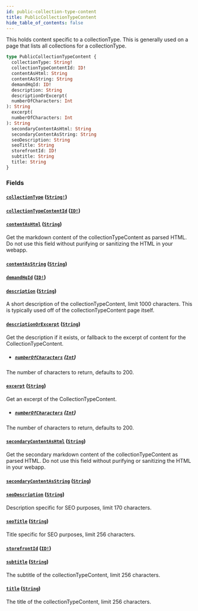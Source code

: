 ```yaml
---
id: public-collection-type-content
title: PublicCollectionTypeContent
hide_table_of_contents: false
---
```



This holds content specific to a collectionType. This is generally used on a
page that lists all collections for a collectionType.

```graphql
type PublicCollectionTypeContent {
  collectionType: String!
  collectionTypeContentId: ID!
  contentAsHtml: String
  contentAsString: String
  demandHqId: ID!
  description: String
  descriptionOrExcerpt(
  numberOfCharacters: Int
): String
  excerpt(
  numberOfCharacters: Int
): String
  secondaryContentAsHtml: String
  secondaryContentAsString: String
  seoDescription: String
  seoTitle: String
  storefrontId: ID!
  subtitle: String
  title: String
}
```


### Fields

#### [`collectionType`](#) ([`String!`](/developers/demandhq-apis/storefront-api/graphql/reference/scalars/string))




#### [`collectionTypeContentId`](#) ([`ID!`](/developers/demandhq-apis/storefront-api/graphql/reference/scalars/id))




#### [`contentAsHtml`](#) ([`String`](/developers/demandhq-apis/storefront-api/graphql/reference/scalars/string))

Get the markdown content of the collectionTypeContent as parsed HTML. Do not
use this field without purifying or sanitizing the HTML in your webapp.


#### [`contentAsString`](#) ([`String`](/developers/demandhq-apis/storefront-api/graphql/reference/scalars/string))




#### [`demandHqId`](#) ([`ID!`](/developers/demandhq-apis/storefront-api/graphql/reference/scalars/id))




#### [`description`](#) ([`String`](/developers/demandhq-apis/storefront-api/graphql/reference/scalars/string))

A short description of the collectionTypeContent, limit 1000 characters. This
is typically used off of the collectionTypeContent page itself.


#### [`descriptionOrExcerpt`](#) ([`String`](/developers/demandhq-apis/storefront-api/graphql/reference/scalars/string))

Get the description if it exists, or fallback to the excerpt of content for the CollectionTypeContent.
- ##### [`numberOfCharacters`](#) ([`Int`](/developers/demandhq-apis/storefront-api/graphql/reference/scalars/int))

The number of characters to return, defaults to 200.


#### [`excerpt`](#) ([`String`](/developers/demandhq-apis/storefront-api/graphql/reference/scalars/string))

Get an excerpt of the CollectionTypeContent.
- ##### [`numberOfCharacters`](#) ([`Int`](/developers/demandhq-apis/storefront-api/graphql/reference/scalars/int))

The number of characters to return, defaults to 200.


#### [`secondaryContentAsHtml`](#) ([`String`](/developers/demandhq-apis/storefront-api/graphql/reference/scalars/string))

Get the secondary markdown content of the collectionTypeContent as parsed
HTML. Do not use this field without purifying or sanitizing the HTML in your webapp.


#### [`secondaryContentAsString`](#) ([`String`](/developers/demandhq-apis/storefront-api/graphql/reference/scalars/string))




#### [`seoDescription`](#) ([`String`](/developers/demandhq-apis/storefront-api/graphql/reference/scalars/string))

Description specific for SEO purposes, limit 170 characters.


#### [`seoTitle`](#) ([`String`](/developers/demandhq-apis/storefront-api/graphql/reference/scalars/string))

Title specific for SEO purposes, limit 256 characters.


#### [`storefrontId`](#) ([`ID!`](/developers/demandhq-apis/storefront-api/graphql/reference/scalars/id))




#### [`subtitle`](#) ([`String`](/developers/demandhq-apis/storefront-api/graphql/reference/scalars/string))

The subtitle of the collectionTypeContent, limit 256 characters.


#### [`title`](#) ([`String`](/developers/demandhq-apis/storefront-api/graphql/reference/scalars/string))

The title of the collectionTypeContent, limit 256 characters.




